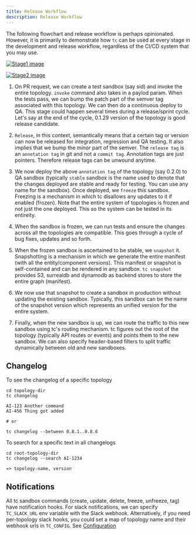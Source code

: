 ```yaml
---
title: Release Workflow
description: Release Workflow
---
```


The following flowchart and release workflow is perhaps opinionated. However, it is primarily to demonstrate how `tc` can be used at every stage in the development and release workflow, regardless of the CI/CD system that you may use.

[![Stage1 image]][Stage1 source]

[Stage1 image]: ../../../assets/release-1.png
[Stage1 source]: ../../../assets/release-1.png


[![Stage2 image]][Stage2 source]

[Stage2 image]: ../../../assets/release-2.png
[Stage2 source]: ../../../assets/release-2.png


<Steps>


1. On PR request, we can create a test sandbox (say sid) and invoke the entire topology. `invoke` command also takes in a paylod param. When the tests pass, we can bump the patch part of the semver tag associated with this topology. We can then do a continuous deploy to QA. This stage could happen several times during a release/sprint cycle. Let's say at the end of the cycle, 0.1.29 version of the topology is good release candidate.

2. `Release`, in this context, semantically means that a certain tag or version can now be released for integration, regression and QA testing. It also implies that we bump the _minor_ part of the semver. The `release tag` is an `annotation tag` in git and not a `commit tag`. Annotation tags are just pointers. Therefore release tags can be unwound anytime.

3. We now deploy the above `annotation tag` of the topology (say 0.2.0) to QA sandbox (typically `stable` sandbox is the name used to denote that the changes deployed are stable and ready for testing. You can use any name for the sandbox). Once deployed, we `freeze` this sandbox. Freezing is a mechanism in which tc disallows any updates to it if enabled (frozen). Note that the entire system of topologies is frozen and not just the one deployed. This so the system can be tested in its entireity.

4. When the sandbox is frozen, we can run tests and ensure the changes across all the topologies are compatible. This goes through a cycle of bug fixes, updates and so forth.

5. When the frozen sandbox is ascertained to be stable, we `snapshot` it. Snapshotting is a mechanism in which we generate the entire manifest (with all the entity/component versions). This manifest or snapshot is self-contained and can be rendered in any sandbox. `tc snapshot` provides S3, surrealdb and dynamodb as backend stores to store the entire graph (manifest).

6. We now use that snapshot to create a sandbox in production without updating the existing sandbox. Typically, this sandbox can be the name of the snapshot version which represents an unified version for the entire system.

7. Finally, when the new sandbox is up, we can route the traffic to this new sandbox using tc's routing mechanism. tc figures out the root of the topology (typically API routes or events) and points them to the new sandbox. We can also specify header-based filters to split traffic dynamically between old and new sandboxes.

</Steps>

## Changelog

To see the changelog of a specific topology

```
cd topology-dir
tc changelog

AI-123 Another command
AI-456 Thing got added

# or

tc changelog --between 0.8.1..0.8.6
```

To search for a specific text in all changelogs

```
cd root-topology-dir
tc changelog --search AI-1234

=> topology-name, version

```

## Notifications

All tc sandbox commands (create, update, delete, freeze, unfreeze, tag) have notification hooks. For slack notifications, we can specify `TC_SLACK_URL` env variable with the Slack webhook. Alternatively, if you need per-topology slack hooks, you could set a map of topology name and their webhook urls in `TC_CONFIG`. See [Configuration](/reference/config/)
